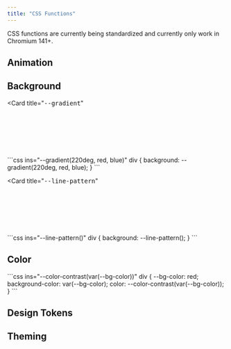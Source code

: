 ```yaml
---
title: "CSS Functions"
---
```


<style is:inline set:html={functions}></style>

<Aside type="caution">
  CSS functions are currently being standardized and currently only work in Chromium 141+.
</Aside>

## Animation

## Background
<Card
  title="<code style='font-size: var(--sl-text-h4);'>--gradient</code>"
>
  <div style="width: 100%; height: 100px; background: --gradient(220deg, red, blue);"></div>
  ```css ins="--gradient(220deg, red, blue)"
  div {
    background: --gradient(220deg, red, blue);
  }
  ```
</Card>

<Card
  title="<code style='font-size: var(--sl-text-h4);'>--line-pattern</code>"
>
  <div style="width: 100%; height: 100px; background: --line-pattern();"></div>
  ```css ins="--line-pattern()"
  div {
    background: --line-pattern();
  }
  ```
</Card>

## Color
<ColorContrast>
  ```css ins="--color-contrast(var(--bg-color))"
  div {
    --bg-color: red;
    background-color: var(--bg-color);
    color: --color-contrast(var(--bg-color));
  }
  ```
</ColorContrast>

## Design Tokens

## Theming